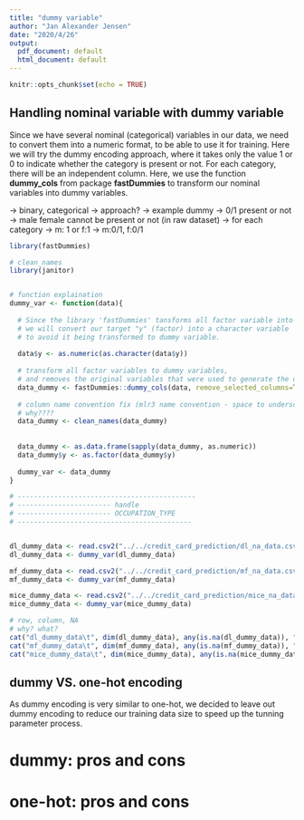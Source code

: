 ```yaml
---
title: "dummy variable"
author: "Jan Alexander Jensen"
date: "2020/4/26"
output:
  pdf_document: default
  html_document: default
---
```


```r
knitr::opts_chunk$set(echo = TRUE)
```

## Handling nominal variable with dummy variable

Since we have several nominal (categorical) variables in our data, we need to convert them into a numeric format, to be able to use it for training. Here we will try the dummy encoding approach, where it takes only the value 1 or 0 to indicate whether the category is present or not. For each category, there will be an independent column. Here, we use the function **dummy_cols** from package **fastDummies** to transform our nominal variables into dummy variables.

-> binary, categorical
-> approach?
-> example dummy
  -> 0/1 present or not
  -> male female cannot be present or not (in raw dataset)
  -> for each category
-> m: 1 or f:1 -> m:0/1, f:0/1

```r
library(fastDummies)

# clean_names
library(janitor)


# function explaination
dummy_var <- function(data){
  
  # Since the library 'fastDummies' tansforms all factor variable into dummy variables,
  # we will convert our target "y" (factor) into a character variable
  # to avoid it being transformed to dummy variable.
  
  data$y <- as.numeric(as.character(data$y)) 
  
  # transform all factor variables to dummy variables, 
  # and removes the original variables that were used to generate the dummy variables.
  data_dummy <- fastDummies::dummy_cols(data, remove_selected_columns=TRUE) 
  
  # column name convention fix (mlr3 name convention - space to underscore)
  # why????
  data_dummy <- clean_names(data_dummy)
  
  
  data_dummy <- as.data.frame(sapply(data_dummy, as.numeric))
  data_dummy$y <- as.factor(data_dummy$y)
  
  dummy_var <- data_dummy
}

# --------------------------------------------
# ----------------------- handle 
# ----------------------- OCCUPATION_TYPE
# -------------------------------------------


dl_dummy_data <- read.csv2("../../credit_card_prediction/dl_na_data.csv", header = TRUE)
dl_dummy_data <- dummy_var(dl_dummy_data)

mf_dummy_data <- read.csv2("../../credit_card_prediction/mf_na_data.csv", header = TRUE)
mf_dummy_data <- dummy_var(mf_dummy_data)

mice_dummy_data <- read.csv2("../../credit_card_prediction/mice_na_data.csv", header = TRUE)
mice_dummy_data <- dummy_var(mice_dummy_data)

# row, column, NA
# why? what?
cat("dl_dummy_data\t", dim(dl_dummy_data), any(is.na(dl_dummy_data)), "\n")
cat("mf_dummy_data\t", dim(mf_dummy_data), any(is.na(mf_dummy_data)), "\n")
cat("mice_dummy_data\t", dim(mice_dummy_data), any(is.na(mice_dummy_data)), "\n")


```

## dummy VS. one-hot encoding

As dummy encoding is very similar to one-hot, we decided to leave out dummy encoding to reduce our training data size to speed up the tunning parameter process.

# dummy: pros and cons
# one-hot: pros and cons